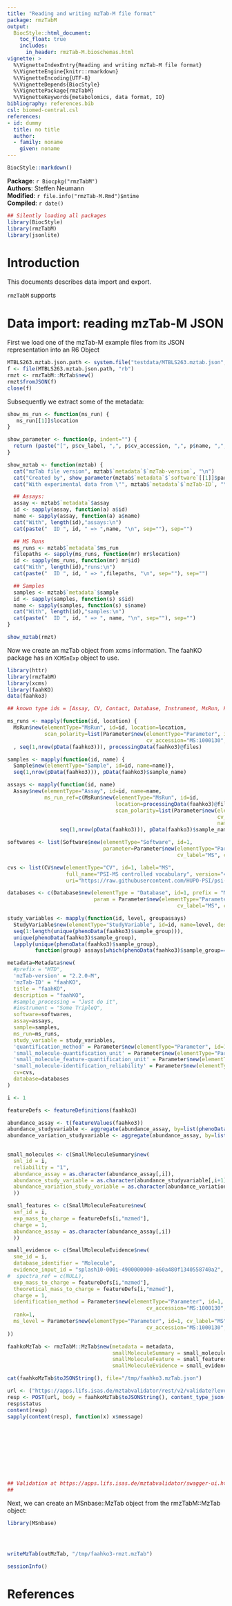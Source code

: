 ```yaml
---
title: "Reading and writing mzTab-M file format"
package: rmzTabM
output:
  BiocStyle::html_document:
    toc_float: true
    includes:
      in_header: rmzTab-M.bioschemas.html
vignette: >
  %\VignetteIndexEntry{Reading and writing mzTab-M file format}
  %\VignetteEngine{knitr::rmarkdown}
  %\VignetteEncoding{UTF-8}
  %\VignetteDepends{BiocStyle}
  %\VignettePackage{rmzTabM}
  %\VignetteKeywords{metabolomics, data format, IO}
bibliography: references.bib
csl: biomed-central.csl
references:
- id: dummy
  title: no title
  author:
  - family: noname
    given: noname
---
```


```r
BiocStyle::markdown()
```

**Package**: `r Biocpkg("rmzTabM")`<br />
**Authors**: Steffen Neumann <br />
**Modified**: `r file.info("rmzTab-M.Rmd")$mtime`<br />
**Compiled**: `r date()`

```r
## Silently loading all packages
library(BiocStyle)
library(rmzTabM)
library(jsonlite)

```


# Introduction

This documents describes data import and export.

`rmzTabM` supports 

# Data import: reading mzTab-M JSON 

First we load one of the mzTab-M example files from its JSON representation 
into an R6 Object

```r

MTBLS263.mztab.json.path <- system.file("testdata/MTBLS263.mztab.json", package = "rmzTabM")
f <- file(MTBLS263.mztab.json.path, "rb")
rmzt <- rmzTabM::MzTab$new()
rmzt$fromJSON(f)
close(f)

```

Subsequently we extract some of the metadata:

```r

show_ms_run <- function(ms_run) {
   ms_run[[1]]$location
}

show_parameter <- function(p, indent="") {
  return (paste("[", p$cv_label, ",", p$cv_accession, ",", p$name, ",", p$value, "]", sep=""))
}

show_mztab <- function(mztab) {
  cat("mzTab file version", mztab$`metadata`$`mzTab-version`, "\n")
  cat("Created by", show_parameter(mztab$`metadata`$`software`[[1]]$parameter), "\n")
  cat("With experimental data from \"", mztab$`metadata`$`mzTab-ID`, "\"\n", sep="")

  ## Assays:
  assay <- mztab$`metadata`$assay
  id <- sapply(assay, function(a) a$id)
  name <- sapply(assay, function(a) a$name)
  cat("With", length(id),"assays:\n")
  cat(paste("  ID ", id, " => ",name, "\n", sep=""), sep="")

  ## MS Runs
  ms_runs <- mztab$`metadata`$ms_run
  filepaths <- sapply(ms_runs, function(mr) mr$location)
  id <- sapply(ms_runs, function(mr) mr$id)
  cat("With", length(id),"runs:\n")
  cat(paste("  ID ", id, " => ",filepaths, "\n", sep=""), sep="")

  ## Samples 
  samples <- mztab$`metadata`$sample
  id <- sapply(samples, function(s) s$id)
  name <- sapply(samples, function(s) s$name)
  cat("With", length(id),"samples:\n")
  cat(paste("  ID ", id, " => ", name, "\n", sep=""), sep="")
}

show_mztab(rmzt)

```

Now we create an mzTab object from xcms information. The faahKO package has an `XCMSnExp` object to use.

```r
library(httr)
library(rmzTabM)
library(xcms)
library(faahKO)
data(faahko3)

## known type ids = [Assay, CV, Contact, Database, Instrument, MsRun, Parameter, Publication, Sample, SampleProcessing, Software, StudyVariable, Uri]

ms_runs <- mapply(function(id, location) {
  MsRun$new(elementType="MsRun", id=id, location=location, 
            scan_polarity=list(Parameter$new(elementType="Parameter", id=1, cv_label="MS",
                                             cv_accession="MS:1000130", name="positive scan", value="3.1.1")))}
  , seq(1,nrow(pData(faahko3))), processingData(faahko3)@files)

samples <- mapply(function(id, name) {
  Sample$new(elementType="Sample", id=id, name=name)}, 
  seq(1,nrow(pData(faahko3))), pData(faahko3)$sample_name)

assays <- mapply(function(id, name) 
  Assay$new(elementType="Assay", id=id, name=name, 
            ms_run_ref=c(MsRun$new(elementType="MsRun", id=id, 
                                   location=processingData(faahko3)@files[as.integer(id)], 
                                   scan_polarity=list(Parameter$new(elementType="Parameter", id=1, 
                                                                    cv_label="MS", cv_accession="MS:1000130", 
                                                                    name="positive scan", value="3.1.1"))))),
                 seq(1,nrow(pData(faahko3))), pData(faahko3)$sample_name)

softwares <- list(Software$new(elementType="Software", id=1,  
                               parameter=Parameter$new(elementType="Parameter", id=1, 
                                                       cv_label="MS", cv_accession="MS:1001582", name="XCMS", value=as.character(packageVersion("xcms")))))

cvs <- list(CV$new(elementType="CV", id=1, label="MS", 
                   full_name="PSI-MS controlled vocabulary", version="4.0.9",
                   uri="https://raw.githubusercontent.com/HUPO-PSI/psi-ms-CV/master/psi-ms.obo"))

databases <- c(Database$new(elementType = "Database", id=1, prefix = "MB", uri = "https://www.massbank.eu/", version = "20200401", 
                            param = Parameter$new(elementType="Parameter", id=1, 
                                                       cv_label="MS", cv_accession="MS:1001582", name="XCMS", value=as.character(packageVersion("xcms")))))

study_variables <- mapply(function(id, level, groupassays) 
  StudyVariable$new(elementType="StudyVariable", id=id, name=level, description=level, assay_refs=groupassays),
  seq(1:length(unique(phenoData(faahko3)$sample_group))),
  unique(phenoData(faahko3)$sample_group),
  lapply(unique(phenoData(faahko3)$sample_group), 
         function(group) assays[which(phenoData(faahko3)$sample_group==group)]))

metadata=Metadata$new(
  #prefix = "MTD",
  'mzTab-version' = "2.2.0-M",
  'mzTab-ID' = "faahKO",
  title = "faahKO",
  description = "faahKO",
  #sample_processing = "Just do it",
  #instrument = "Some TripleQ",
  software=softwares,
  assay=assays,
  sample=samples,
  ms_run=ms_runs,
  study_variable = study_variables,
  'quantification_method' = Parameter$new(elementType="Parameter", id=1, cv_label="MS", cv_accession="MS:4711", name="xcms", value="3.1.1"),
  'small_molecule-quantification_unit' = Parameter$new(elementType="Parameter", id=1, cv_label="MS", cv_accession="MS:4711", name="xcms", value="3.1.1"),
  'small_molecule_feature-quantification_unit' = Parameter$new(elementType="Parameter", id=1, cv_label="MS", cv_accession="MS:4711", name="xcms", value="3.1.1"),
  'small_molecule-identification_reliability' = Parameter$new(elementType="Parameter", id=1, cv_label="MS", cv_accession="MS:4711", name="xcms", value="3.1.1"),
  cv=cvs,
  database=databases
)

i <- 1

featureDefs <- featureDefinitions(faahko3)

abundance_assay <- t(featureValues(faahko3))
abundance_studyvariable <- aggregate(abundance_assay, by=list(phenoData(faahko3)$sample_group), FUN=mean)
abundance_variation_studyvariable <- aggregate(abundance_assay, by=list(phenoData(faahko3)$sample_group), FUN=var)
  

small_molecules <- c(SmallMoleculeSummary$new(
  sml_id = i,
  reliability = "1",
  abundance_assay = as.character(abundance_assay[,i]),
  abundance_study_variable = as.character(abundance_studyvariable[,i+1]),
  abundance_variation_study_variable = as.character(abundance_variation_studyvariable[,i+1])
  ))

small_features <- c(SmallMoleculeFeature$new(
  smf_id = i,
  exp_mass_to_charge = featureDefs[i,"mzmed"],
  charge = 1,
  abundance_assay = as.character(abundance_assay[,i])
  ))

small_evidence <- c(SmallMoleculeEvidence$new(
  sme_id = i,
  database_identifier = "Molecule",
  evidence_input_id = "splash10-000i-4900000000-a60a480f1340558740a2",
#  spectra_ref = c(NULL),
  exp_mass_to_charge = featureDefs[i,"mzmed"],
  theoretical_mass_to_charge = featureDefs[i,"mzmed"],
  charge = 1,
  identification_method = Parameter$new(elementType="Parameter", id=1, cv_label="MS",
                                             cv_accession="MS:1000130", name="positive scan", value="3.1.1"),
  rank=1,
  ms_level = Parameter$new(elementType="Parameter", id=1, cv_label="MS",
                                             cv_accession="MS:1000130", name="positive scan", value="3.1.1")
))

faahkoMzTab <- rmzTabM::MzTab$new(metadata = metadata,
                                  smallMoleculeSummary = small_molecules,
                                  smallMoleculeFeature = small_features,
                                  smallMoleculeEvidence = small_evidence)

cat(faahkoMzTab$toJSONString(), file="/tmp/faahko3.mzTab.json")

url <- ("https://apps.lifs.isas.de/mztabvalidator/rest/v2/validate?level=info&maxErrors=100&semanticValidation=true")
resp <- POST(url, body = faahkoMzTab$toJSONString(), content_type_json())
resp$status
content(resp)
sapply(content(resp), function(x) x$message)










## Validation at https://apps.lifs.isas.de/mztabvalidator/swagger-ui.html#/validate
## 
```

Next, we can create an MSnbase::MzTab object from the rmzTabM::MzTab object:

```r

library(MSnbase)




writeMzTab(outMzTab, "/tmp/faahko3-rmzt.mzTab")


```


```r
sessionInfo()
```



# References
